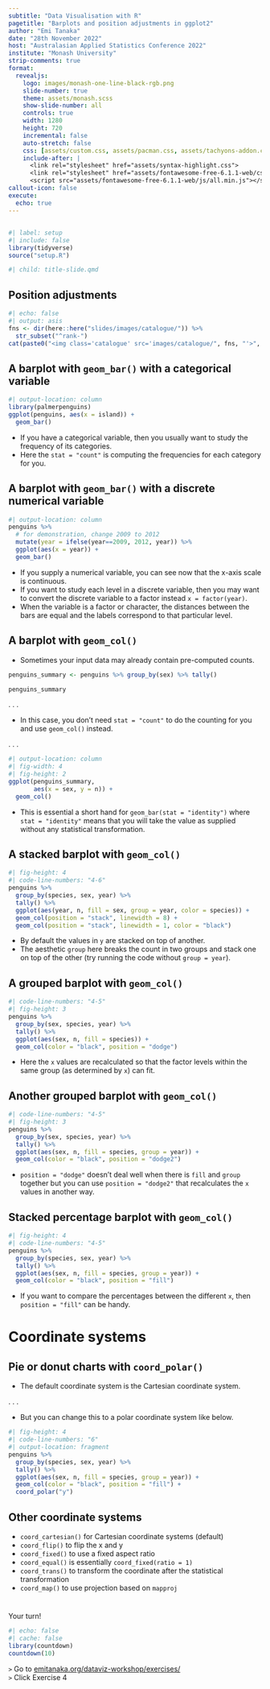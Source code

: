 ```yaml
---
subtitle: "Data Visualisation with R"
pagetitle: "Barplots and position adjustments in ggplot2"
author: "Emi Tanaka"
date: "28th November 2022"
host: "Australasian Applied Statistics Conference 2022"
institute: "Monash University"
strip-comments: true
format: 
  revealjs:
    logo: images/monash-one-line-black-rgb.png
    slide-number: true
    theme: assets/monash.scss
    show-slide-number: all
    controls: true
    width: 1280
    height: 720
    incremental: false
    auto-stretch: false
    css: [assets/custom.css, assets/pacman.css, assets/tachyons-addon.css]
    include-after: |
      <link rel="stylesheet" href="assets/syntax-highlight.css">
      <link rel="stylesheet" href="assets/fontawesome-free-6.1.1-web/css/all.min.css">
      <script src="assets/fontawesome-free-6.1.1-web/js/all.min.js"></script>
callout-icon: false
execute:
  echo: true
---
```



## {#title-slide background-image="images/bg7.jpeg"}


```r
#| label: setup
#| include: false
library(tidyverse)
source("setup.R")
```

```r
#| child: title-slide.qmd
```


## Position adjustments

```r
#| echo: false
#| output: asis
fns <- dir(here::here("slides/images/catalogue/")) %>% 
  str_subset("^rank-")
cat(paste0("<img class='catalogue' src='images/catalogue/", fns, "'>", collapse = ""))
```

## A barplot with `geom_bar()` [with a categorical variable]{.f3}

```r
#| output-location: column
library(palmerpenguins)
ggplot(penguins, aes(x = island)) +
  geom_bar()
```

* If you have a categorical variable, then you usually want to study the frequency of its categories. 
* Here the `stat = "count"` is computing the frequencies for each category for you.  


## A barplot with `geom_bar()` [with a discrete numerical variable]{.f3}

```r
#| output-location: column
penguins %>% 
  # for demonstration, change 2009 to 2012
  mutate(year = ifelse(year==2009, 2012, year)) %>% 
  ggplot(aes(x = year)) +
  geom_bar()
```

* If you supply a numerical variable, you can see now that the x-axis scale is continuous. 
* If you want to study each level in a discrete variable, then you may want to convert the discrete variable to a factor instead `x = factor(year)`. 
* When the variable is a factor or character, the distances between the bars are equal and the labels correspond to that particular level.


## A barplot with `geom_col()` 

* Sometimes your input data may already contain pre-computed counts. 

```r
penguins_summary <- penguins %>% group_by(sex) %>% tally() 

penguins_summary
```

. . . 

* In this case, you don't need `stat = "count"` to do the counting for you and use `geom_col()` instead.

. . . 

```r
#| output-location: column
#| fig-width: 4
#| fig-height: 2
ggplot(penguins_summary, 
       aes(x = sex, y = n)) +
  geom_col()
```


* This is essential a short hand for `geom_bar(stat = "identity")` where `stat = "identity"` means that you will take the value as supplied without any statistical transformation.



## A stacked barplot with `geom_col()`

```r
#| fig-height: 4
#| code-line-numbers: "4-6"
penguins %>% 
  group_by(species, sex, year) %>% 
  tally() %>% 
  ggplot(aes(year, n, fill = sex, group = year, color = species)) +
  geom_col(position = "stack", linewidth = 8) +
  geom_col(position = "stack", linewidth = 1, color = "black")
```


* By default the values in `y` are stacked on top of another.
* The aesthetic `group` here breaks the count in two groups and stack one on top of the other (try running the code without `group = year`).



## A grouped barplot with `geom_col()`

```r
#| code-line-numbers: "4-5"
#| fig-height: 3
penguins %>% 
  group_by(sex, species, year) %>% 
  tally() %>% 
  ggplot(aes(sex, n, fill = species)) +
  geom_col(color = "black", position = "dodge")
```


* Here the `x` values are recalculated so that the factor levels within the same group (as determined by `x`) can fit.



## Another grouped barplot with `geom_col()`

```r
#| code-line-numbers: "4-5"
#| fig-height: 3
penguins %>% 
  group_by(sex, species, year) %>% 
  tally() %>% 
  ggplot(aes(sex, n, fill = species, group = year)) +
  geom_col(color = "black", position = "dodge2")
```


* `position = "dodge"` doesn't deal well when there is `fill` and `group` together but you can use `position = "dodge2"` that recalculates the `x` values in another way.


## Stacked percentage barplot with `geom_col()` {auto-animate=true}

```r
#| fig-height: 4
#| code-line-numbers: "4-5"
penguins %>% 
  group_by(species, sex, year) %>% 
  tally() %>% 
  ggplot(aes(sex, n, fill = species, group = year)) +
  geom_col(color = "black", position = "fill")
```


* If you want to compare the percentages between the different `x`, then `position = "fill"` can be handy.


# <i class="fas fa-compass"></i> Coordinate systems {background-color="#006DAE"}

## Pie or donut charts with `coord_polar()` {auto-animate=true}

* The default coordinate system is the Cartesian coordinate system.

. . . 

* But you can change this to a polar coordinate system like below.

```r
#| fig-height: 4
#| code-line-numbers: "6"
#| output-location: fragment
penguins %>% 
  group_by(species, sex, year) %>% 
  tally() %>% 
  ggplot(aes(sex, n, fill = species, group = year)) +
  geom_col(color = "black", position = "fill") +
  coord_polar("y")
```

## Other coordinate systems

::: incremental

* `coord_cartesian()` for Cartesian coordinate systems (default)
* `coord_flip()` to flip the x and y 
* `coord_fixed()` to use a fixed aspect ratio
* `coord_equal()` is essentially `coord_fixed(ratio = 1)`
* `coord_trans()` to transform the coordinate after the statistical transformation
* `coord_map()` to use projection based on `mapproj` 

:::

# <i class="fas fa-users"></i> {background-color="#D93F00"}


[<i class="fas fa-directions"></i> Your turn!]{.f-headline}

```r
#| echo: false
#| cache: false
library(countdown)
countdown(10)
```

`>` Go to [emitanaka.org/dataviz-workshop/exercises/](https://emitanaka.org/dataviz-workshop/exercises/)   
`>` Click Exercise 4




